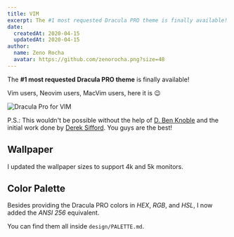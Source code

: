 ```yaml
---
title: VIM
excerpt: The #1 most requested Dracula PRO theme is finally available!
date:
  createdAt: 2020-04-15
  updatedAt: 2020-04-15
author:
  name: Zeno Rocha
  avatar: https://github.com/zenorocha.png?size=48
---
```


The **#1 most requested Dracula PRO theme** is finally available!

Vim users, Neovim users, MacVim users, here it is 😉

![Dracula Pro for VIM](/images/logs/vim-a.png)

P.S.: This wouldn't be possible without the help of [D. Ben Knoble](https://github.com/benknoble) and the initial work done by [Derek Sifford](https://github.com/dsifford). You guys are the best!

## Wallpaper

I updated the wallpaper sizes to support 4k and 5k monitors.

## Color Palette

Besides providing the Dracula PRO colors in _HEX_, _RGB_, and _HSL_, I now added the _ANSI 256_ equivalent.

You can find them all inside `design/PALETTE.md`.

